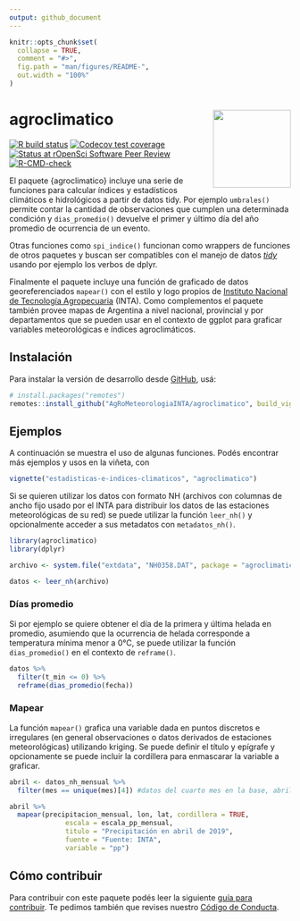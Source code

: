 ```yaml
---
output: github_document
---
```


<!-- README.md is generated from README.Rmd. Please edit that file -->

```r
knitr::opts_chunk$set(
  collapse = TRUE,
  comment = "#>",
  fig.path = "man/figures/README-",
  out.width = "100%"
)
```

# agroclimatico <img src='man/figures/logo.png' align="right" height="139" />


<!-- badges: start -->
[![R build status](https://github.com/AgRoMeteorologiaINTA/agroclimatico/workflows/R-CMD-check/badge.svg)](https://github.com/AgRoMeteorologiaINTA/agroclimatico/actions)
[![Codecov test coverage](https://codecov.io/gh/AgRoMeteorologiaINTA/agroclimatico/branch/master/graph/badge.svg)](https://codecov.io/gh/AgRoMeteorologiaINTA/agroclimatico?branch=master)
[![Status at rOpenSci Software Peer Review](https://badges.ropensci.org/599_status.svg)](https://github.com/ropensci/software-review/issues/599)
[![R-CMD-check](https://github.com/AgRoMeteorologiaINTA/agroclimatico/actions/workflows/R-CMD-check.yaml/badge.svg)](https://github.com/AgRoMeteorologiaINTA/agroclimatico/actions/workflows/R-CMD-check.yaml)
<!-- badges: end -->

El paquete {agroclimatico} incluye una serie de funciones para calcular índices y estadísticos climáticos e hidrológicos a partir de datos tidy. Por ejemplo `umbrales()` permite contar la cantidad de observaciones que cumplen una determinada condición y `dias_promedio()` devuelve el primer y último día del año promedio de ocurrencia de un evento. 

Otras funciones como `spi_indice()` funcionan como wrappers de funciones de otros paquetes y buscan ser compatibles con el manejo de datos [*tidy*](https://es.r4ds.hadley.nz/12-tidy.html) usando por ejemplo los verbos de dplyr. 


Finalmente el paquete incluye una función de graficado de datos georeferenciados `mapear()` con el estilo y logo propios de [Instituto Nacional de Tecnología Agropecuaria](https://www.argentina.gob.ar/inta) (INTA). Como complementos el paquete también provee mapas de Argentina a nivel nacional, provincial y por departamentos que se pueden usar en el contexto de ggplot para graficar variables meteorológicas e índices agroclimáticos. 

## Instalación 

Para instalar la versión de desarrollo desde [GitHub](https://github.com/), usá: 

``` r
# install.packages("remotes")
remotes::install_github("AgRoMeteorologiaINTA/agroclimatico", build_vignettes = TRUE)
```


## Ejemplos

A continuación se muestra el uso de algunas funciones. Podés encontrar más ejemplos y usos en la viñeta, con 

```r 
vignette("estadisticas-e-indices-climaticos", "agroclimatico")
```

Si se quieren utilizar los datos con formato NH (archivos con columnas de ancho fijo usado por el INTA para distribuir los datos de las estaciones meteorológicas de su red) se puede utilizar la función `leer_nh()` y opcionalmente acceder a sus metadatos con `metadatos_nh()`.

```r
library(agroclimatico)
library(dplyr)

archivo <- system.file("extdata", "NH0358.DAT", package = "agroclimatico")

datos <- leer_nh(archivo)
```

### Días promedio

Si por ejemplo se quiere obtener el día de la primera y última helada en promedio, asumiendo que la ocurrencia de helada corresponde a temperatura mínima menor a 0°C, se puede utilizar la función `dias_promedio()` en el contexto de `reframe()`.

```r
datos %>% 
  filter(t_min <= 0) %>% 
  reframe(dias_promedio(fecha))
```


### Mapear 

La función `mapear()` grafica una variable dada en puntos discretos e irregulares (en general observaciones o datos derivados de estaciones meteorológicas) utilizando kriging. Se puede definir el título y epígrafe y opcionamente se puede incluir la cordillera para enmascarar la variable a graficar.

```r
abril <- datos_nh_mensual %>%
  filter(mes == unique(mes)[4]) #datos del cuarto mes en la base, abril.

abril %>% 
  mapear(precipitacion_mensual, lon, lat, cordillera = TRUE,
              escala = escala_pp_mensual,
              titulo = "Precipitación en abril de 2019", 
              fuente = "Fuente: INTA",
              variable = "pp")
```




## Cómo contribuir

Para contribuir con este paquete podés leer la siguiente [guía para contribuir](https://github.com/AgRoMeteorologiaINTA/agroclimatico/blob/master/.github/CONTRIBUTING.md). Te pedimos también que revises nuestro [Código de Conducta](https://www.contributor-covenant.org/es/version/2/0/code_of_conduct/code_of_conduct.md). 
